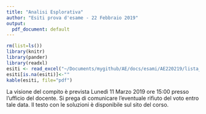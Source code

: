 ```yaml
---
title: "Analisi Esplorativa"
author: "Esiti prova d'esame - 22 Febbraio 2019"
output:
  pdf_document: default
---
```


```r
rm(list=ls())
library(knitr)
library(pander)
library(readxl)
esiti <- read_excel("~/Documents/mygithub/AE/docs/esami/AE220219/lista_AE220219.xlsx")
esiti[is.na(esiti)]<-""
kable(esiti, file="pdf")
```

La visione del compito è prevista Lunedì 11 Marzo 2019 ore 15:00 presso l'ufficio del docente. 
Si prega di comunicare l’eventuale rifiuto del voto entro tale data. Il testo con le soluzioni è disponibile sul sito del corso.